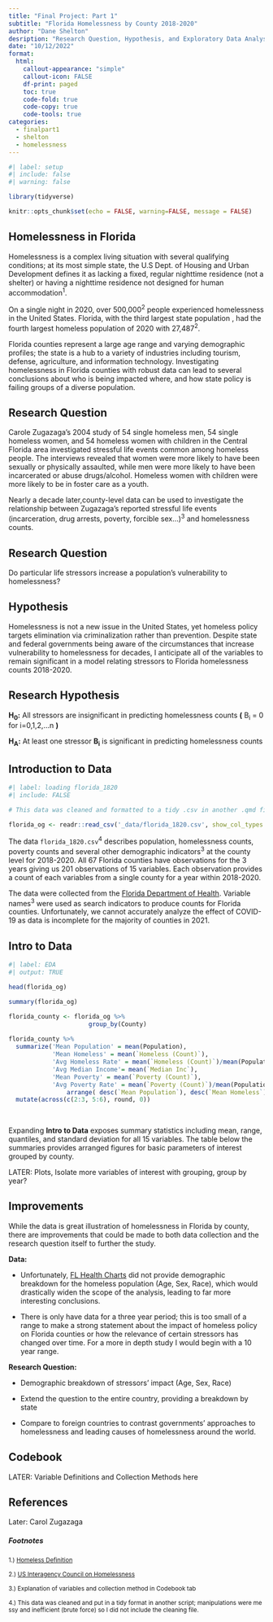 ```yaml
---
title: "Final Project: Part 1"
subtitle: "Florida Homelessness by County 2018-2020"
author: "Dane Shelton"
desription: "Research Question, Hypothesis, and Exploratory Data Analysis"
date: "10/12/2022"
format:
  html:
    callout-appearance: "simple"
    callout-icon: FALSE
    df-print: paged
    toc: true
    code-fold: true
    code-copy: true
    code-tools: true
categories:
  - finalpart1
  - shelton
  - homelessness
---
```


```r
#| label: setup
#| include: false
#| warning: false

library(tidyverse)

knitr::opts_chunk$set(echo = FALSE, warning=FALSE, message = FALSE)
```

## Homelessness in Florida

Homelessness is a complex living situation with several qualifying conditions; at its most simple state, the U.S Dept. of Housing and Urban Development defines it as lacking a fixed, regular nighttime residence (not a shelter) or having a nighttime residence not designed for human accommodation^1^.

On a single night in 2020, over 500,000^2^ people experienced homelessness in the United States. Florida, with the third largest state population , had the fourth largest homeless population of 2020 with 27,487^2^.

Florida counties represent a large age range and varying demographic profiles; the state is a hub to a variety of industries including tourism, defense, agriculture, and information technology. Investigating homelessness in Florida counties with robust data can lead to several conclusions about who is being impacted where, and how state policy is failing groups of a diverse population.

::: panel-tabset
## Research Question

Carole Zugazaga's 2004 study of 54 single homeless men, 54 single homeless women, and 54 homeless women with children in the Central Florida area investigated stressful life events common among homeless people. The interviews revealed that women were more likely to have been sexually or physically assaulted, while men were more likely to have been incarcerated or abuse drugs/alcohol. Homeless women with children were more likely to be in foster care as a youth.

Nearly a decade later,county-level data can be used to investigate the relationship between Zugazaga's reported stressful life events (incarceration, drug arrests, poverty, forcible sex...)^3^ and homelessness counts.

::: callout-note
## Research Question

Do particular life stressors increase a population's vulnerability to homelessness?
:::

## Hypothesis

Homelessness is not a new issue in the United States, yet homeless policy targets elimination via criminalization rather than prevention. Despite state and federal governments being aware of the circumstances that increase vulnerability to homelessness for decades, I anticipate all of the variables to remain significant in a model relating stressors to Florida homelessness counts 2018-2020.

::: callout-note
## Research Hypothesis

**H~0~:** All stressors are insignificant in predicting homelessness counts **(** B~i~ = 0 for i=0,1,2,...n **)**

**H~A~:** At least one stressor **B~i~** is significant in predicting homelessness counts
:::

## Introduction to Data

```r
#| label: loading florida_1820
#| include: FALSE

# This data was cleaned and formatted to a tidy .csv in another .qmd file, the manipulations were messy and probably inefficient (brute force); can upload if needed

florida_og <- readr::read_csv('_data/florida_1820.csv', show_col_types = FALSE)

```

The data `florida_1820.csv`^4^ describes population, homelessness counts, poverty counts and several other demographic indicators^3^ at the county level for 2018-2020. All 67 Florida counties have observations for the 3 years giving us 201 observations of 15 variables. Each observation provides a count of each variables from a single county for a year within 2018-2020.

The data were collected from the [Florida Department of Health](https://www.flhealthcharts.gov/charts/default.aspx). Variable names^3^ were used as search indicators to produce counts for Florida counties. Unfortunately, we cannot accurately analyze the effect of COVID-19 as data is incomplete for the majority of counties in 2021.

::: {.callout-note collapse="true"}
## Intro to Data

```r
#| label: EDA
#| output: TRUE

head(florida_og)

summary(florida_og)

florida_county <- florida_og %>%
                      group_by(County)
                        
florida_county %>% 
  summarize('Mean Population' = mean(Population), 
            'Mean Homeless' = mean(`Homeless (Count)`),
            'Avg Homeless Rate' = mean(`Homeless (Count)`)/mean(Population),
            'Avg Median Income'= mean(`Median Inc`), 
            'Mean Poverty' = mean(`Poverty (Count)`), 
            'Avg Poverty Rate' = mean(`Poverty (Count)`)/mean(Population)) %>%
                arrange( desc(`Mean Population`), desc(`Mean Homeless`), desc(`Avg Median Income`))%>%
  mutate(across(c(2:3, 5:6), round, 0))
                
  

```
:::

Expanding **Intro to Data** exposes summary statistics including mean, range, quantiles, and standard deviation for all 15 variables. The table below the summaries provides arranged figures for basic parameters of interest grouped by county.

LATER: Plots, Isolate more variables of interest with grouping, group by year?

## Improvements

While the data is great illustration of homelessness in Florida by county, there are improvements that could be made to both data collection and the research question itself to further the study.

**Data:**

-   Unfortunately, [FL Health Charts](https://www.flhealthcharts.gov/charts/default.aspx) did not provide demographic breakdown for the homeless population (Age, Sex, Race), which would drastically widen the scope of the analysis, leading to far more interesting conclusions.

-   There is only have data for a three year period; this is too small of a range to make a strong statement about the impact of homeless policy on Florida counties or how the relevance of certain stressors has changed over time. For a more in depth study I would begin with a 10 year range.

**Research Question:**

-   Demographic breakdown of stressors' impact (Age, Sex, Race)

-   Extend the question to the entire country, providing a breakdown by state

-   Compare to foreign countries to contrast governments' approaches to homelessness and leading causes of homelessness around the world.

## Codebook

LATER: Variable Definitions and Collection Methods here

## References

Later: Carol Zugazaga
:::

##### Footnotes

~1.) [Homeless Definition](https://www.law.cornell.edu/uscode/text/42/11302)~

~2.) [US Interagency Council on Homelessness](https://www.usich.gov/tools-for-action/2020-point-in-time-count/)~

~3.) Explanation of variables and collection method in Codebook tab~

~4.) This data was cleaned and put in a tidy format in another script; manipulations were messy and inefficient (brute force) so I did not include the cleaning file.~

